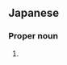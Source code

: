 ==Japanese==
{{ja-kanjitab|有|希}}

===Proper noun===
{{ja-pos|proper|ゆうき}}

# {{given name|female|lang=ja|sort=ゆうき}}
